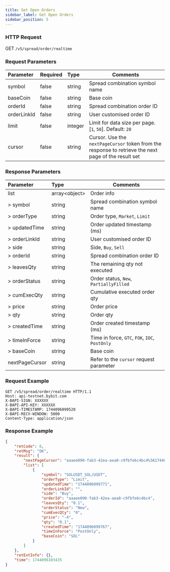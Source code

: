 ```yaml
---
title: Get Open Orders
sidebar_label: Get Open Orders
sidebar_position: 5
---
```


### HTTP Request
GET `/v5/spread/order/realtime`

### Request Parameters
| Parameter | Required | Type | Comments|
|:----- |:-------|:-----|------ |
|symbol |false |string |Spread combination symbol name|
|baseCoin |false |string |Base coin|
|orderId |false |string |Spread combination order ID |
|orderLinkId |false |string |User customised order ID |
|limit |false |integer |Limit for data size per page. [`1`, `50`]. Default: `20`|
|cursor |false |string |Cursor. Use the `nextPageCursor` token from the response to retrieve the next page of the result set|

### Response Parameters
| Parameter | Type | Comments|
|:----- |:-----|----- |
|list|array&lt;object&gt; |Order info |
|> symbol|string |Spread combination symbol name |
|> orderType|string |Order type, `Market`, `Limit` |
|> updatedTime|string |Order updated timestamp (ms) |
|> orderLinkId|string |User customised order ID |
|> side|string |Side, `Buy`, `Sell` |
|> orderId|string |Spread combination order ID |
|> leavesQty|string |The remaining qty not executed |
|> orderStatus|string |Order status, `New`, `PartiallyFilled` |
|> cumExecQty|string |Cumulative executed order qty |
|> price|string |Order price |
|> qty|string |Order qty |
|> createdTime|string |Order created timestamp (ms) |
|> timeInForce|string |Time in force, `GTC`, `FOK`, `IOC`, `PostOnly` |
|> baseCoin|string |Base coin |
|nextPageCursor |string |Refer to the `cursor` request parameter |

### Request Example

```http
GET /v5/spread/order/realtime HTTP/1.1
Host: api-testnet.bybit.com
X-BAPI-SIGN: XXXXXX
X-BAPI-API-KEY: XXXXXX
X-BAPI-TIMESTAMP: 1744096099520
X-BAPI-RECV-WINDOW: 5000
Content-Type: application/json
```

### Response Example
```json
{
    "retCode": 0,
    "retMsg": "OK",
    "result": {
        "nextPageCursor": "aaaee090-fab3-42ea-aea0-c9fbfe6c4bc4%3A1744096099767%2Caaaee090-fab3-42ea-aea0-c9fbfe6c4bc4%3A1744096099767",
        "list": [
            {
                "symbol": "SOLUSDT_SOL/USDT",
                "orderType": "Limit",
                "updatedTime": "1744096099771",
                "orderLinkId": "",
                "side": "Buy",
                "orderId": "aaaee090-fab3-42ea-aea0-c9fbfe6c4bc4",
                "leavesQty": "0.1",
                "orderStatus": "New",
                "cumExecQty": "0",
                "price": "-4",
                "qty": "0.1",
                "createdTime": "1744096099767",
                "timeInForce": "PostOnly",
                "baseCoin": "SOL"
            }
        ]
    },
    "retExtInfo": {},
    "time": 1744096103435
}
```
